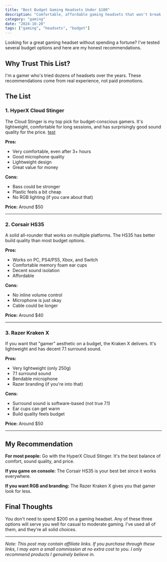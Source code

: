 ```yaml
---
title: "Best Budget Gaming Headsets Under $100"
description: "Comfortable, affordable gaming headsets that won't break the bank. Tested and reviewed honestly."
category: "gaming"
date: "2024-10-20"
tags: ["gaming", "headsets", "budget"]
---
```


Looking for a great gaming headset without spending a fortune? I've tested several budget options and here are my honest recommendations.

## Why Trust This List?

I'm a gamer who's tried dozens of headsets over the years. These recommendations come from real experience, not paid promotions.

## The List

### 1. HyperX Cloud Stinger

The Cloud Stinger is my top pick for budget-conscious gamers. It's lightweight, comfortable for long sessions, and has surprisingly good sound quality for the price. 
[test](https://www.google.com)

<ImageWithCaption
  src="/images/test_image_1.jpg"
  alt="Product photo showing the headset"
  caption="This is what the headset looks like in real life"
/>


**Pros:**
- Very comfortable, even after 3+ hours
- Good microphone quality
- Lightweight design
- Great value for money

**Cons:**
- Bass could be stronger
- Plastic feels a bit cheap
- No RGB lighting (if you care about that)

**Price:** Around $50

---

### 2. Corsair HS35

A solid all-rounder that works on multiple platforms. The HS35 has better build quality than most budget options.

**Pros:**
- Works on PC, PS4/PS5, Xbox, and Switch
- Comfortable memory foam ear cups
- Decent sound isolation
- Affordable

**Cons:**
- No inline volume control
- Microphone is just okay
- Cable could be longer

**Price:** Around $40

---

### 3. Razer Kraken X

If you want that "gamer" aesthetic on a budget, the Kraken X delivers. It's lightweight and has decent 7.1 surround sound.

**Pros:**
- Very lightweight (only 250g)
- 7.1 surround sound
- Bendable microphone
- Razer branding (if you're into that)

**Cons:**
- Surround sound is software-based (not true 7.1)
- Ear cups can get warm
- Build quality feels budget

**Price:** Around $50

---

## My Recommendation

**For most people:** Go with the HyperX Cloud Stinger. It's the best balance of comfort, sound quality, and price.

**If you game on console:** The Corsair HS35 is your best bet since it works everywhere.

**If you want RGB and branding:** The Razer Kraken X gives you that gamer look for less.

## Final Thoughts

You don't need to spend $200 on a gaming headset. Any of these three options will serve you well for casual to moderate gaming. I've used all of them, and they're all solid choices.

---

*Note: This post may contain affiliate links. If you purchase through these links, I may earn a small commission at no extra cost to you. I only recommend products I genuinely believe in.*